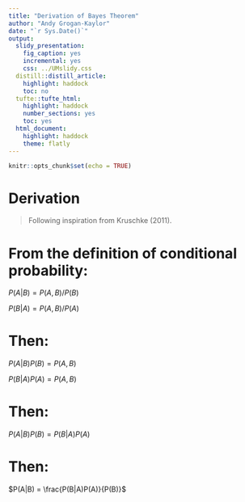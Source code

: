```yaml
---
title: "Derivation of Bayes Theorem"
author: "Andy Grogan-Kaylor"
date: "`r Sys.Date()`"
output: 
  slidy_presentation: 
    fig_caption: yes
    incremental: yes
    css: ../UMslidy.css
  distill::distill_article:
    highlight: haddock
    toc: no
  tufte::tufte_html:
    highlight: haddock
    number_sections: yes
    toc: yes
  html_document: 
    highlight: haddock
    theme: flatly
---
```


```r

knitr::opts_chunk$set(echo = TRUE)

```

# Derivation

> Following inspiration from Kruschke (2011).

# From the definition of conditional probability: 

$P(A|B) = P(A,B) / P(B)$

$P(B|A) = P(A,B) / P(A)$

# Then: 

$P(A|B)P(B) = P(A,B)$

$P(B|A)P(A) = P(A,B)$

# Then:

$P(A|B)P(B) = P(B|A)P(A)$

# Then:

$P(A|B) = \frac{P(B|A)P(A)}{P(B)}$



